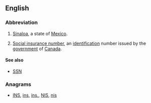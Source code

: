 {{also|Appendix:Variations of "sin"}}
==English==
{{wikipedia|Social insurance number}}

===Abbreviation===
{{rfc-header|Abbreviation}}
{{head|en|abbreviation}}

# [[Sinaloa]], a state of [[Mexico]].
# {{context|Canada|lang=en}} [[social insurance number|Social insurance number]], an [[identification]] number issued by the [[government]] of [[Canada]].

====See also====
* {{sense|Social Insurance number}} [[SSN]]

===Anagrams===
* [[INS#English|INS]], [[ins#English|ins]], [[ins.#English|ins.]], [[NIS#English|NIS]], [[nis#English|nis]]